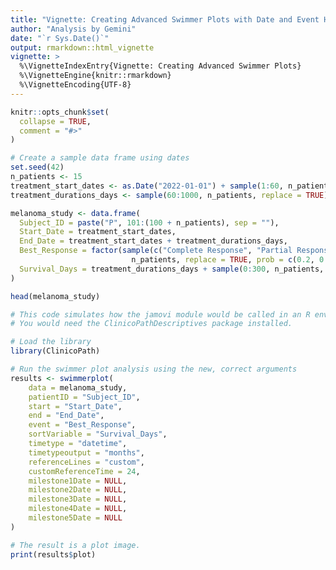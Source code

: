 ```yaml
---
title: "Vignette: Creating Advanced Swimmer Plots with Date and Event Handling"
author: "Analysis by Gemini"
date: "`r Sys.Date()`"
output: rmarkdown::html_vignette
vignette: >
  %\VignetteIndexEntry{Vignette: Creating Advanced Swimmer Plots}
  %\VignetteEngine{knitr::rmarkdown}
  %\VignetteEncoding{UTF-8}
---
```


```r
knitr::opts_chunk$set(
  collapse = TRUE,
  comment = "#>"
)
```

```r
# Create a sample data frame using dates
set.seed(42)
n_patients <- 15
treatment_start_dates <- as.Date("2022-01-01") + sample(1:60, n_patients, replace = TRUE)
treatment_durations_days <- sample(60:1000, n_patients, replace = TRUE)

melanoma_study <- data.frame(
  Subject_ID = paste("P", 101:(100 + n_patients), sep = ""),
  Start_Date = treatment_start_dates,
  End_Date = treatment_start_dates + treatment_durations_days,
  Best_Response = factor(sample(c("Complete Response", "Partial Response", "Stable Disease", "Progressive Disease"),
                           n_patients, replace = TRUE, prob = c(0.2, 0.4, 0.3, 0.1))),
  Survival_Days = treatment_durations_days + sample(0:300, n_patients, replace = TRUE)
)

head(melanoma_study)
```

```r
# This code simulates how the jamovi module would be called in an R environment.
# You would need the ClinicoPathDescriptives package installed.

# Load the library
library(ClinicoPath)

# Run the swimmer plot analysis using the new, correct arguments
results <- swimmerplot(
    data = melanoma_study,
    patientID = "Subject_ID",
    start = "Start_Date",
    end = "End_Date",
    event = "Best_Response",
    sortVariable = "Survival_Days",
    timetype = "datetime",
    timetypeoutput = "months",
    referenceLines = "custom",
    customReferenceTime = 24,
    milestone1Date = NULL,
    milestone2Date = NULL,
    milestone3Date = NULL,
    milestone4Date = NULL,
    milestone5Date = NULL
)

# The result is a plot image.
print(results$plot)
```

